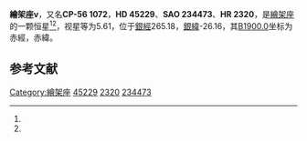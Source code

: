 {{Starbox begin
| name = 繪架座ν
}}
{{Starbox observe
| epoch = [[J2000.0|J2000.0]]
| constell = [[繪架座|繪架座]]<ref name=SIMBAD>{{cite web
 | url=http://simbad.u-strasbg.fr/simbad/sim-id?Ident=HR+2320
 | title=Pulsating variable Star
 | publisher=Centre de Données astronomiques de Strasbourg
 | work=SIMBAD
 | accessdate=2012-07-13
 | archive-date=2019-09-20
 | archive-url=https://web.archive.org/web/20190920062749/http://simbad.u-strasbg.fr/simbad/sim-id?Ident=HR+2320
 | dead-url=no
 }}</ref><ref name=DATA>{{cite web
 | url=http://vizier.u-strasbg.fr/viz-bin/VizieR-5?-out.add=.&-source=5050&-corr=PK=HR&-out.max=9999&HR=2320
 | title=VizieR Detailed Page
 | accessdate=2012-07-13
 | archive-date=2016-03-05
 | archive-url=https://web.archive.org/web/20160305005457/http://vizier.u-strasbg.fr/viz-bin/VizieR-5?-out.add=.&-source=5050&-corr=PK=HR&-out.max=9999&HR=2320
 | dead-url=no
 }}</ref>
| 星官 = 
| ra = {{RA|6|22|55.8}}<ref name=SIMBAD /><ref name=DATA />
| dec = {{DEC|-56|22|12}}<ref name=SIMBAD /><ref name=DATA />
| appmag_v = 5.61<ref name=SIMBAD /><ref name=DATA />
}}
{{Starbox character
| class = Am<ref name=SIMBAD /><ref name=DATA />
| b-v = 0.24<ref name=SIMBAD /><ref name=DATA />
| u-b = 0.13<ref name=SIMBAD /><ref name=DATA />
| r-i = 0.14<ref name=SIMBAD /><ref name=DATA />
| variable = 
}}
{{Starbox astrometry
| radial_v = 0.13
| prop_mo_ra = 7
| parallax = 
| p_error = 
}}
{{Starbox catalog
| names =CP-56 1072，[[SAO星表|SAO]] 234473，[[HD星表|HD]] 45229，[[HR星表|HR]] 2320}}
{{Starbox reference |Simbad=HR+2320}}
{{Starbox end}}

'''繪架座ν'''，又名'''CP-56 1072'''，'''HD 45229'''、'''SAO 234473'''、'''HR 2320'''，是[[繪架座|繪架座]]的一颗恒星<ref name=SIMBAD /><ref name=DATA />，视星等为5.61，位于[[銀道座標系|銀經]]265.18，[[銀道座標系|銀緯]]-26.16，其[[B1900.0|B1900.0]]坐标为赤經{{RA|6|21|8.7}}，赤緯{{DEC|-56|-26.16|57}}。

== 参考文献 ==
{{reflist}}

{{star-stub}}

{{繪架座恒星}}
[[Category:繪架座|Category:繪架座]]
[[Category:HD和HDE天體|45229]]
[[Category:HR天體|2320]]
[[Category:SAO天體|234473]]